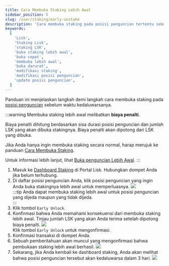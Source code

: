 ```yaml
--- 
title: Cara Membuka Staking Lebih Awal
sidebar_position: 5 
slug: /user/staking/early-unstake 
description: 'Cara membuka staking pada posisi penguncian tertentu sebelum waktu kedaluwarsa.' 
keywords: 
  [
    'Lisk', 
    'Staking Lisk', 
    'staking LSK', 
    'buka staking lebih awal', 
    'buka cepat', 
    'membuka lebih awal', 
    'buka darurat', 
    'modifikasi staking', 
    'modifikasi posisi penguncian', 
    'update posisi penguncian', 
  ] 
--- 
```



Panduan ini menjelaskan langkah demi langkah cara membuka staking pada [posisi penguncian](overview#locking-positions) sebelum waktu kedaluwarsanya.

:::warning 
Membuka staking lebih awal melibatkan **biaya penalti**.

Biaya penalti dihitung berdasarkan sisa durasi posisi penguncian dan jumlah LSK yang akan dibuka stakingnya. 
Biaya penalti akan dipotong dari LSK yang dibuka.

Jika Anda hanya ingin membuka staking secara normal, harap merujuk ke panduan [Cara Membuka Staking](stake-unstake#how-to-unstake-your-lsk-tokens).

Untuk informasi lebih lanjut, lihat [Buka penguncian Lebih Awal](overview#early-unlock).
:::

1. Masuk ke [Dashboard Staking](https://portal.lisk.com/staking/dashboard) di Portal Lisk. 
   Hubungkan dompet Anda jika belum terhubung.
2. Di daftar posisi penguncian Anda, klik posisi penguncian yang ingin Anda buka stakingnya lebih awal untuk memperluasnya. 
    <img src={positions} /><br />
    :::tip 
    Anda dapat membuka staking lebih awal untuk posisi penguncian yang dijeda maupun yang tidak dijeda.  
    :::
3. Klik tombol `Early Unlock`.
4. Konfirmasi bahwa Anda memahami konsekuensi dari membuka staking lebih awal. 
   Tinjau jumlah LSK yang akan Anda terima setelah dipotong biaya penalti. 
    <img src={fastUnlock} /><br />
   Klik tombol `Early Unlock` untuk mengonfirmasi.
5. Konfirmasi transaksi di dompet Anda.
6. Sebuah pemberitahuan akan muncul yang mengonfirmasi bahwa pembukaan staking lebih awal berhasil. 
    <img src={fastUnlocked} /><br />
7. Sekarang, jika Anda kembali ke dashboard staking, Anda akan melihat bahwa posisi penguncian tersebut akan kedaluwarsa dalam 3 hari.
    <img src={fastReview} /><br />
